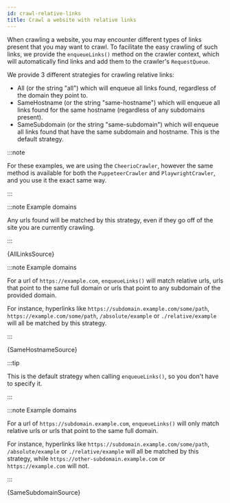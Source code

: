 ```yaml
---
id: crawl-relative-links
title: Crawl a website with relative links
---
```




When crawling a website, you may encounter different types of links present that you may want to crawl.
To facilitate the easy crawling of such links, we provide the `enqueueLinks()` method on the crawler context, which will
automatically find links and add them to the crawler's <ApiLink to="core/class/RequestQueue">`RequestQueue`</ApiLink>.

We provide 3 different strategies for crawling relative links:

- <ApiLink to="core/enum/EnqueueStrategy#All"><inlineCode>All</inlineCode> (or the string <inlineCode>"all"</inlineCode>)</ApiLink> which will
enqueue all links found, regardless of the domain they point to.
- <ApiLink to="core/enum/EnqueueStrategy#SameHostname"><inlineCode>SameHostname</inlineCode> (or the string <inlineCode>"same-hostname"</inlineCode>)</ApiLink> which
will enqueue all links found for the same hostname (regardless of any subdomains present).
- <ApiLink to="core/enum/EnqueueStrategy#SameSubdomain"><inlineCode>SameSubdomain</inlineCode> (or the string <inlineCode>"same-subdomain"</inlineCode>)</ApiLink> which
will enqueue all links found that have the same subdomain and hostname. This is the default strategy.

:::note

For these examples, we are using the <ApiLink to="cheerio-crawler/class/CheerioCrawler">`CheerioCrawler`</ApiLink>, however
the same method is available for both the <ApiLink to="puppeteer-crawler/class/PuppeteerCrawler">`PuppeteerCrawler`</ApiLink>
and <ApiLink to="playwright-crawler/class/PlaywrightCrawler">`PlaywrightCrawler`</ApiLink>, and you use it
the exact same way.

:::

<Tabs groupId="enqueue_strategy">

<TabItem value="all" label="All Links">

:::note Example domains

Any urls found will be matched by this strategy, even if they go off of the site you are currently crawling.

:::

<CodeBlock className="language-js">
	{AllLinksSource}
</CodeBlock>

</TabItem>

<TabItem value="same_hostname" label="Same Hostname">

:::note Example domains

For a url of `https://example.com`, `enqueueLinks()` will match relative urls, urls that point to the same
full domain or urls that point to any subdomain of the provided domain.

For instance, hyperlinks like `https://subdomain.example.com/some/path`, `https://example.com/some/path`, `/absolute/example`
or `./relative/example` will all be matched by this strategy.

:::

<CodeBlock className="language-js">
	{SameHostnameSource}
</CodeBlock>

</TabItem>

<TabItem value="same-subdomain" label="Same Subdomain" default>

:::tip

This is the default strategy when calling `enqueueLinks()`, so you don't have to specify it.

:::

:::note Example domains

For a url of `https://subdomain.example.com`, `enqueueLinks()` will only match relative urls or urls that point to the same
full domain.

For instance, hyperlinks like `https://subdomain.example.com/some/path`, `/absolute/example` or `./relative/example`
will all be matched by this strategy, while `https://other-subdomain.example.com` or `https://example.com` will not.

:::

<CodeBlock className="language-js">
	{SameSubdomainSource}
</CodeBlock>

</TabItem>

</Tabs>
